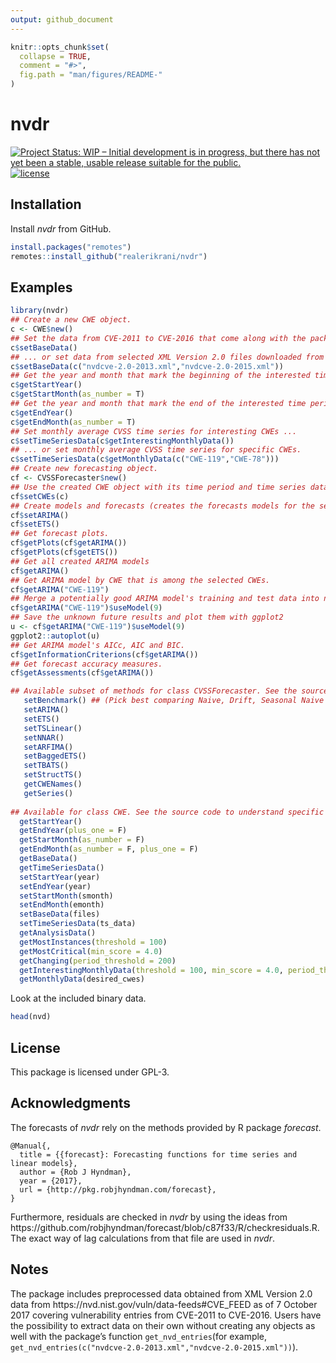 ```yaml
---
output: github_document
---
```


<!--
---
output:
   html_document:
     self_contained: no
---
-->

<!-- README.md is generated from README.Rmd. Please edit that file -->

```r
knitr::opts_chunk$set(
  collapse = TRUE,
  comment = "#>",
  fig.path = "man/figures/README-"
)
```
# nvdr

[![Project Status: WIP – Initial development is in progress, but there has not yet been a stable, usable release suitable for the public.](http://www.repostatus.org/badges/latest/wip.svg)](http://www.repostatus.org/#wip)
[![license](https://img.shields.io/badge/license-GPL--3-blue.svg)](https://www.gnu.org/licenses/gpl-3.0.en.html)

## Installation

Install *nvdr* from GitHub.
```r
install.packages("remotes")
remotes::install_github("realerikrani/nvdr")
```

## Examples

```r
library(nvdr)
## Create a new CWE object.
c <- CWE$new()
## Set the data from CVE-2011 to CVE-2016 that come along with the package ...
c$setBaseData()
## ... or set data from selected XML Version 2.0 files downloaded from https://nvd.nist.gov/vuln/data-feeds#CVE_FEED .
c$setBaseData(c("nvdcve-2.0-2013.xml","nvdcve-2.0-2015.xml"))
## Get the year and month that mark the beginning of the interested time period.
c$getStartYear()
c$getStartMonth(as_number = T)
## Get the year and month that mark the end of the interested time period. See how to change the end and start at the end of the README.
c$getEndYear()
c$getEndMonth(as_number = T)
## Set monthly average CVSS time series for interesting CWEs ...
c$setTimeSeriesData(c$getInterestingMonthlyData())
## ... or set monthly average CVSS time series for specific CWEs.
c$setTimeSeriesData(c$getMonthlyData(c("CWE-119","CWE-78")))
## Create new forecasting object.
cf <- CVSSForecaster$new()
## Use the created CWE object with its time period and time series data.
cf$setCWEs(c)
## Create models and forecasts (creates the forecasts models for the selected CWEs' time series and measures the accuracy).
cf$setARIMA()
cf$setETS()
## Get forecast plots.
cf$getPlots(cf$getARIMA())
cf$getPlots(cf$getETS())
## Get all created ARIMA models
cf$getARIMA()
## Get ARIMA model by CWE that is among the selected CWEs.
cf$getARIMA("CWE-119")
## Merge a potentially good ARIMA model's training and test data into new training data for forecasts of the unknown future of 9 months.
cf$getARIMA("CWE-119")$useModel(9)
## Save the unknown future results and plot them with ggplot2
u <- cf$getARIMA("CWE-119")$useModel(9)
ggplot2::autoplot(u)
## Get ARIMA model's AICc, AIC and BIC.
cf$getInformationCriterions(cf$getARIMA())
## Get forecast accuracy measures.
cf$getAssessments(cf$getARIMA())

## Available subset of methods for class CVSSForecaster. See the source code to understand specific use cases.
   setBenchmark() ## (Pick best comparing Naive, Drift, Seasonal Naive and Mean).
   setARIMA()
   setETS()
   setTSLinear()
   setNNAR()
   setARFIMA()
   setBaggedETS()
   setTBATS()
   setStructTS()
   getCWENames()
   getSeries()
   
## Available for class CWE. See the source code to understand specific use cases.
  getStartYear()
  getEndYear(plus_one = F)
  getStartMonth(as_number = F)
  getEndMonth(as_number = F, plus_one = F)
  getBaseData()
  getTimeSeriesData()
  setStartYear(year)
  setEndYear(year)
  setStartMonth(smonth)
  setEndMonth(emonth)
  setBaseData(files)
  setTimeSeriesData(ts_data)
  getAnalysisData()
  getMostInstances(threshold = 100)
  getMostCritical(min_score = 4.0)
  getChanging(period_threshold = 200)
  getInterestingMonthlyData(threshold = 100, min_score = 4.0, period_threshold = 200, as_monthly_ts = T)
  getMonthlyData(desired_cwes)
```

Look at the included binary data.
```r
head(nvd)
```

## License
This package is licensed under GPL-3.

## Acknowledgments
The forecasts of *nvdr* rely on the methods provided by R package *forecast*.
```
@Manual{,
  title = {{forecast}: Forecasting functions for time series and linear models},
  author = {Rob J Hyndman},
  year = {2017},
  url = {http://pkg.robjhyndman.com/forecast},
}
```
Furthermore, residuals are checked in *nvdr* by using the ideas from https://github.com/robjhyndman/forecast/blob/c87f33/R/checkresiduals.R. The
exact way of lag calculations from that file are used in *nvdr*.

## Notes
The package includes preprocessed data obtained from XML Version 2.0 data from https://nvd.nist.gov/vuln/data-feeds#CVE_FEED as of 7 October 2017 covering vulnerability entries from CVE-2011 to CVE-2016. Users have the possibility to extract data on their own without creating any objects as well with the package's function ``get_nvd_entries``(for example,  ``get_nvd_entries(c("nvdcve-2.0-2013.xml","nvdcve-2.0-2015.xml"))``).
